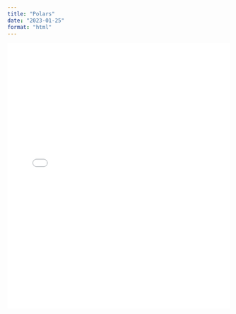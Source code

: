 ```yaml
---
title: "Polars"
date: "2023-01-25"
format: "html"
---
```


<embed src="../../presentations/2023-01-25_polars/slides/2023-01-25_polars.pdf" type="application/pdf" width="100%" height="600px" />